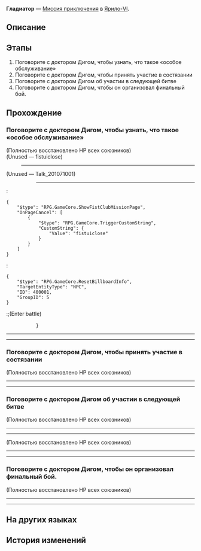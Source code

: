 {{Дополнить|Диалоги.}}
{{Миссия Инфобокс
|id              = 2010720
|Название        = 
|Изображение     = Миссия Освоения Гладиатор.png
|Тип             = Миссия приключения
|События         = 
|Глава           = 
|Условия         = 
* Завершена [[Миссия приключения]] ''[[Ринг и сцена II]]''
* Достигните [[Уровень Освоения|Уровня Освоения]] 21
|Персонажи       = Доктор Диг; Первопроходец; Толпа
|СтартЛокация    = [[Ярило-VI]] — [[Бойцовский клуб]]
|Локации         = Бойцовский клуб
|Предыдущая      = Ринг и сцена II
|Следующая       = 
|Награды         = Опыт Освоения*250; Звёздный нефрит*40; Конденсированный эфир*3; Shield (Item)*100; Кредиты*12 000
}}
'''Гладиатор''' — [[Миссия приключения]] в [[Ярило-VI]].

==Описание==
{{Описание|Вы пробились на вершину и стали чемпионом Бойцовского клуба Камнеграда.}}

==Этапы==
# Поговорите с доктором Дигом, чтобы узнать, что такое «особое обслуживание»
# Поговорите с доктором Дигом, чтобы принять участие в состязании
# Поговорите с доктором Дигом об участии в следующей битве
# Поговорите с доктором Дигом, чтобы он организовал финальный бой.

==Прохождение==
{{Дополнить}}


===Поговорите с доктором Дигом, чтобы узнать, что такое «особое обслуживание»===
{{Описание миссии|локация=Бойцовский клуб|После того как вы выполнили поручение Скотта, он говорит, что вы получите «особое обслуживание»... Что значит «особое обслуживание»? Обратитесь за разъяснениями к доктору Дигу.}}
{{Диалог Начало}}

;(Полностью восстановлено НР всех союзников)
;(Unused &mdash; fistuiclose)
:----

;(Unused &mdash; Talk_201071001)
:<!--0.5-second delay-->
::----
:<pre>{
	"$type": "RPG.GameCore.ShowFistClubMissionPage",
	"OnPageCancel": [
		{
			"$type": "RPG.GameCore.TriggerCustomString",
			"CustomString": {
				"Value": "fistuiclose"
			}
		}
	]
}</pre>
:<!--Unknown TalkSentence: 201073031-->
:<!--Unknown TalkSentence: 201073032-->
:<!--Unknown TalkSentence: 201073033-->
:<!--Unknown TalkSentence: 201073034-->
:<!--Unknown TalkSentence: 101027420-->
:<!--Unknown TalkSentence: 201073035-->
:<!--Unknown TalkSentence: 201073036-->
:<pre>{
	"$type": "RPG.GameCore.ResetBillboardInfo",
	"TargetEntityType": "NPC",
	"ID": 400001,
	"GroupID": 5
}</pre>
:;(Enter battle)
::{{Enemy List|Бродяга*1/+100% НР{ text = Фиксик }; Автоматон-жук*1/+257.1% НР, +30 { text = Бит-ка-чу }}}
----
<!--Unknown TalkSentence: 101027424-->
<!--Unknown TalkSentence: 101027425-->
<!--Unknown TalkSentence: 201073037-->
<!--Unknown TalkSentence: 201073038-->
----
<!--Unknown TalkSentence: 201072904-->
{{Диалог Конец}}

===Поговорите с доктором Дигом, чтобы принять участие в состязании===
{{Описание миссии|локация=Бойцовский клуб|Похоже, вы каким-то образом стали приглашённым бойцом Бойцовского клуба Камнеграда. Теперь вы можете в любое время в течение сезона участвовать в различных мероприятиях.<br />Если вы хотите сражаться на арене, то можете обратиться к доктору Дигу, он организует состязание.}}
{{Диалог Начало}}

;(Полностью восстановлено НР всех союзников)
----
<!--Unknown TalkSentence: 101027518-->
<!--Unknown TalkSentence: 101027519-->
<!--Unknown TalkSentence: 201073046-->
----
<!--Unknown TalkSentence: 201072904-->
{{Диалог Конец}}

===Поговорите с доктором Дигом об участии в следующей битве===
{{Описание миссии|локация=Бойцовский клуб|Ваше имя стало хорошо известно в Подземье. Теперь на улицах все говорят о вас как о бойце-чужаке.<br />Если вы хотите сражаться на арене, то можете обратиться к доктору Дигу, он организует состязание.}}
{{Диалог Начало}}

;(Полностью восстановлено НР всех союзников)
----
<!--Unknown TalkSentence: 201073054-->
<!--Unknown TalkSentence: 201073055-->
<!--Unknown TalkSentence: 101027619-->
<!--Unknown TalkSentence: 201073056-->
----
<!--Unknown TalkSentence: 201072904-->
{{Описание миссии|локация=Бойцовский клуб|Жители Подземья называют вас сверхновой звездой. Вы поднимаетесь всё выше и выше в рейтинге Бойцовского клуба.<br />Если вы хотите сражаться на арене, то можете обратиться к доктору Дигу, он организует состязание.}}

;(Полностью восстановлено НР всех союзников)
----
<!--Unknown TalkSentence: 101027718-->
<!--Unknown TalkSentence: 101027719-->
<!--Unknown TalkSentence: 201073062-->
<!--Unknown TalkSentence: 201073063-->
----
<!--Unknown TalkSentence: 201072904-->
{{Диалог Конец}}

===Поговорите с доктором Дигом, чтобы он организовал финальный бой.===
{{Описание миссии|локация=Бойцовский клуб|Вы с лёгкостью одерживаете победы. И уже находитесь на втором месте в рейтинге. Вы в одном шаге от того, чтобы стать чемпионом.<br />Но кто номер один? Если хотите узнать, отправляйтесь к доктору Дигу, чтобы он организовал финальный бой в сезоне.}}
{{Диалог Начало}}

;(Полностью восстановлено НР всех союзников)
----
<!--Unknown TalkSentence: 101027822-->
<!--Unknown TalkSentence: 201073071-->
<!--Unknown TalkSentence: 101027824-->
<!--Unknown TalkSentence: 101027825-->
<!--Unknown TalkSentence: 201073071-->
----
<!--Unknown TalkSentence: 201073074-->
<!--Unknown TalkSentence: 101027827-->
<!--Unknown TalkSentence: 201073001-->
:<!--Unknown TalkSentence: 201073002-->
{{Диалог Конец}}

==На других языках==
{{На других языках
|en   = Gladiator
|zhs  = 角斗士
|zht  = 角鬥士
|ja   = グラディエーター
|ko   = 검투사
|es   = Gladiador
|fr   = Gladiator
|ru   = Гладиатор
|th   = นักรบผู้กล้า
|vi   = Đấu Sĩ
|de   = Gladiator
|id   = Gladiator
|pt   = Gladiador
}}

==История изменений==
{{История изменений|2.7}}
